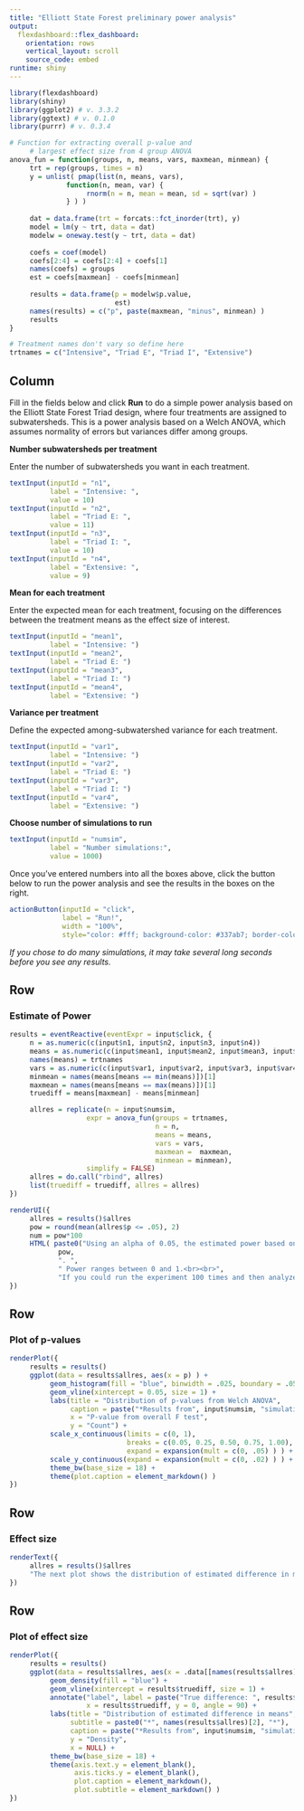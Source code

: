 ```yaml
---
title: "Elliott State Forest preliminary power analysis"
output: 
  flexdashboard::flex_dashboard:
    orientation: rows
    vertical_layout: scroll
    source_code: embed
runtime: shiny
---
```


```r
library(flexdashboard)
library(shiny)
library(ggplot2) # v. 3.3.2
library(ggtext) # v. 0.1.0
library(purrr) # v. 0.3.4

# Function for extracting overall p-value and 
     # largest effect size from 4 group ANOVA
anova_fun = function(groups, n, means, vars, maxmean, minmean) {
     trt = rep(groups, times = n)
     y = unlist( pmap(list(n, means, vars),
              function(n, mean, var) {
                   rnorm(n = n, mean = mean, sd = sqrt(var) )
              } ) )
     
     dat = data.frame(trt = forcats::fct_inorder(trt), y)
     model = lm(y ~ trt, data = dat)
     modelw = oneway.test(y ~ trt, data = dat)
     
     coefs = coef(model)
     coefs[2:4] = coefs[2:4] + coefs[1]
     names(coefs) = groups
     est = coefs[maxmean] - coefs[minmean]
     
     results = data.frame(p = modelw$p.value,
                          est)
     names(results) = c("p", paste(maxmean, "minus", minmean) )
     results
}

# Treatment names don't vary so define here
trtnames = c("Intensive", "Triad E", "Triad I", "Extensive")
```

<style type="text/css">
label { 
   display: table-cell; 
   text-align: right; 
   vertical-align: middle; 
   }
.form-group { 
   display: table-row;
   }
.shiny-bound-input {
      width: 100px;
      height: 30px;
      text-align: right;
}
input {
      margin-left: 10px;
}
</style>

Column {.sidebar data-width=400}
-----------------------------------------------------------------------

Fill in the fields below and click **Run** to do a simple power analysis based on the Elliott State Forest Triad design, where four treatments are assigned to subwatersheds.  This is a power analysis based on a Welch ANOVA, which assumes normality of errors but variances differ among groups.

**Number subwatersheds per treatment**

Enter the number of subwatersheds you want in each treatment.

```r
textInput(inputId = "n1", 
          label = "Intensive: ",
          value = 10)
textInput(inputId = "n2", 
          label = "Triad E: ",
          value = 11)
textInput(inputId = "n3", 
          label = "Triad I: ",
          value = 10)
textInput(inputId = "n4", 
          label = "Extensive: ",
          value = 9)
```


**Mean for each treatment**

Enter the expected mean for each treatment, focusing on the differences between the treatment means as the effect size of interest.  

```r
textInput(inputId = "mean1", 
          label = "Intensive: ")
textInput(inputId = "mean2", 
          label = "Triad E: ")
textInput(inputId = "mean3", 
          label = "Triad I: ")
textInput(inputId = "mean4", 
          label = "Extensive: ")
```

**Variance per treatment**

Define the expected among-subwatershed variance for each treatment.

```r
textInput(inputId = "var1", 
          label = "Intensive: ")
textInput(inputId = "var2", 
          label = "Triad E: ")
textInput(inputId = "var3", 
          label = "Triad I: ")
textInput(inputId = "var4", 
          label = "Extensive: ")
```

**Choose number of simulations to run**

```r
textInput(inputId = "numsim", 
          label = "Number simulations:",
          value = 1000)
```

Once you've entered numbers into all the boxes above, click the button below to run the power analysis and see the results in the boxes on the right.

```r
actionButton(inputId = "click",
             label = "Run!",
             width = "100%",
             style="color: #fff; background-color: #337ab7; border-color: #2e6da4; text-align: center; padding:0px; font-size:150%")
```

*If you chose to do many simulations, it may take several long seconds before you see any results.*

Row {data-height=150} 
-----------------------------------------------------------------------

### Estimate of Power

```r
results = eventReactive(eventExpr = input$click, {
     n = as.numeric(c(input$n1, input$n2, input$n3, input$n4))
     means = as.numeric(c(input$mean1, input$mean2, input$mean3, input$mean4))
     names(means) = trtnames 
     vars = as.numeric(c(input$var1, input$var2, input$var3, input$var4))
     minmean = names(means[means == min(means)])[1]
     maxmean = names(means[means == max(means)])[1]
     truediff = means[maxmean] - means[minmean]

     allres = replicate(n = input$numsim,
                   expr = anova_fun(groups = trtnames,
                                    n = n,
                                    means = means,
                                    vars = vars,
                                    maxmean =  maxmean,
                                    minmean = minmean),
                   simplify = FALSE)
     allres = do.call("rbind", allres)
     list(truediff = truediff, allres = allres)
})

```


```r
renderUI({
     allres = results()$allres
     pow = round(mean(allres$p <= .05), 2)
     num = pow*100
     HTML( paste0("Using an alpha of 0.05, the estimated power based on the effect size and treatment variances you defined is ",
            pow,
            ". ",
            " Power ranges between 0 and 1.<br><br>",
            "If you could run the experiment 100 times and then analyze each resulting dataset separately, you would get a p-value less than 0.05 from the overall F test ", "<b>", num, "</b>", " times.") )
})
```

Row 
-----------------------------------------------------------------------

### Plot of p-values

```r
renderPlot({
     results = results()
     ggplot(data = results$allres, aes(x = p) ) +
          geom_histogram(fill = "blue", binwidth = .025, boundary = .05) +
          geom_vline(xintercept = 0.05, size = 1) +
          labs(title = "Distribution of p-values from Welch ANOVA",
               caption = paste("*Results from", input$numsim, "simulations*"),
               x = "P-value from overall F test",
               y = "Count") +
          scale_x_continuous(limits = c(0, 1),
                             breaks = c(0.05, 0.25, 0.50, 0.75, 1.00),
                             expand = expansion(mult = c(0, .05) ) ) +
          scale_y_continuous(expand = expansion(mult = c(0, .02) ) ) +
          theme_bw(base_size = 18) +
          theme(plot.caption = element_markdown() )
})
```

Row {data-height=150} 
-----------------------------------------------------------------------

### Effect size

```r
renderText({
     allres = results()$allres
     "The next plot shows the distribution of estimated difference in means for the two groups that you defined to have the largest difference between them.  This gives you a chance to think about the possible values you might observe for this difference based on the parameters you defined so you can think about the practical importance of such effect sizes."
})
```


Row 
-----------------------------------------------------------------------

### Plot of effect size 

```r
renderPlot({
     results = results()
     ggplot(data = results$allres, aes(x = .data[[names(results$allres)[2]]]) ) +
          geom_density(fill = "blue") +
          geom_vline(xintercept = results$truediff, size = 1) +
          annotate("label", label = paste("True difference: ", results$truediff),
                   x = results$truediff, y = 0, angle = 90) +
          labs(title = "Distribution of estimated difference in means",
               subtitle = paste0("*", names(results$allres)[2], "*"),
               caption = paste("*Results from", input$numsim, "simulations*"),
               y = "Density",
               x = NULL) +
          theme_bw(base_size = 18) +
          theme(axis.text.y = element_blank(),
                axis.ticks.y = element_blank(),
                plot.caption = element_markdown(),
                plot.subtitle = element_markdown() )
})
```



